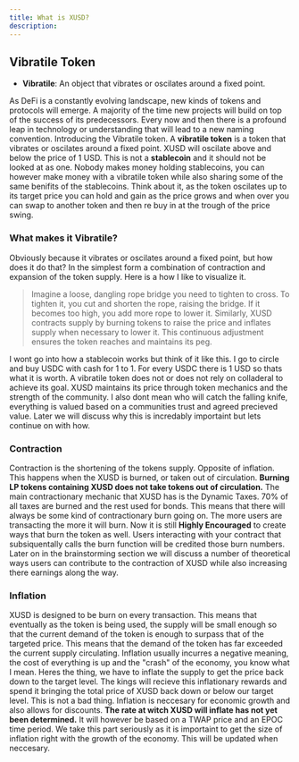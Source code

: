 ```yaml
---
title: What is XUSD?
description: 
---
```


## Vibratile Token

- **Vibratile**: An object that vibrates or oscilates around a fixed point.

As DeFi is a constantly evolving landscape, new kinds of tokens and protocols will emerge. 
A majority of the time new projects will build on top of the success of its predecessors. 
Every now and then there is a profound leap in technology or understanding that will lead to a new naming
convention. Introducing the Vibratile token. A **vibratile token** is a token that vibrates or oscilates around
a fixed point. XUSD will oscilate above and below the price of 1 USD. This is not a **stablecoin** and it should not be looked at as one.
Nobody makes money holding stablecoins, you can however make money with a vibratile token while also sharing some of the same 
benifits of the stablecoins. Think about it, as the token oscilates up to its target price you can hold and gain as the price grows and when over you can swap to another token and then re buy in at the trough of the price swing.


### What makes it Vibratile?

Obviously because it vibrates or oscilates around a fixed point, but how does it do that? 
In the simplest form a combination of contraction and expansion of the token supply. Here is a 
how I like to visualize it.


> Imagine a loose, dangling rope bridge you need to tighten to cross. To tighten it, you cut and shorten the rope, raising the bridge. If it becomes too high, you add more rope to lower it. Similarly, XUSD contracts supply by burning tokens to raise the price and inflates supply when necessary to lower it. This continuous adjustment ensures the token reaches and maintains its peg.

I wont go into how a stablecoin works but think of it like this. I go to circle and buy USDC with cash for 1 to 1. For every USDC there is 1 USD so thats what it is worth. 
A vibratile token does not or does not rely on colladeral to achieve its goal. XUSD maintains its price through token mechanics and the strength of the community.
I also dont mean who will catch the falling knife, everything is valued based on a communities trust 
and agreed precieved value. Later we will discuss why this is incredably importaint but lets continue on with how. 

### Contraction

Contraction is the shortening of the tokens supply. Opposite of inflation. This happens when the XUSD is burned, or taken out of circulation. **Burning LP tokens containing XUSD does not take tokens out of circulation.**
The main contractionary mechanic that XUSD has is the Dynamic Taxes. 70% of all taxes are burned and the rest used for bonds. 
This means that there will always be some kind of contractionary burn going on. The more users are transacting the more it will burn. 
Now it is still **Highly Encouraged** to create ways that burn the token as well. Users interacting with your contract that subsiquentally calls the burn function will be credited those burn numbers. 
Later on in the brainstorming section we will discuss a number of theoretical ways users can contribute to the contraction of XUSD while also increasing there earnings along the way.

### Inflation 

XUSD is designed to be burn on every transaction. This means that eventually as the token is being used, the supply will be small enough so that the current demand of the token is 
enough to surpass that of the targeted price. This means that the demand of the token has far exceeded the current supply circulating. Inflation usually incurres a negative meaning,
the cost of everything is up and the "crash" of the economy, you know what I mean. Heres the thing, we have to inflate the supply to get the price back down to the target level. The kings will recieve this inflationary rewards
and spend it bringing the total price of XUSD back down or below our target level. This is not a bad thing. Inflation is neccesary for economic growth and also allows for discounts. **The rate at witch XUSD will inflate has not yet been determined.**
It will however be based on a TWAP price and an EPOC time period. We take this part seriously as it is importaint to get the size of inflation right with the growth of the economy. This will be updated when neccesary. 
